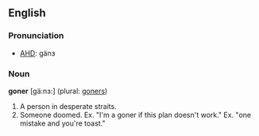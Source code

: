 ==English==

===Pronunciation===
* [[w:AHD|AHD]]: gän&#604;

===Noun===
'''goner''' [gä:n&#604;:] (plural: [[goners]])

# A person in desperate straits.  
# Someone doomed.  Ex. "I'm a goner if this plan doesn't work."  Ex. "one mistake and you're toast."